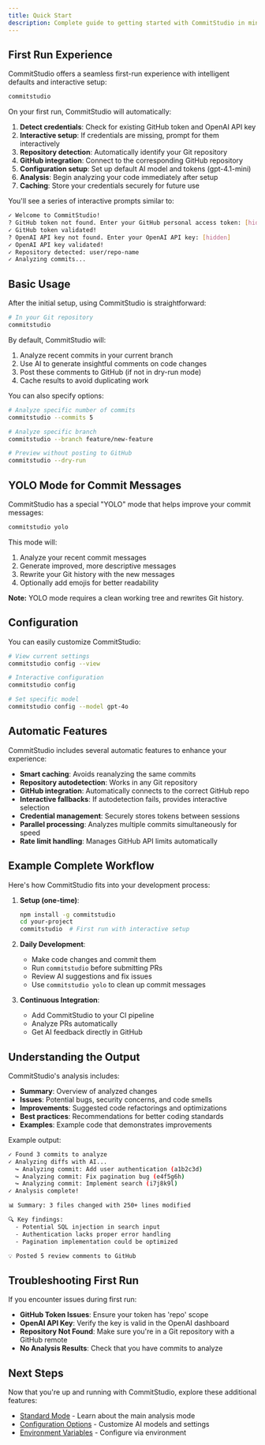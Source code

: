 ```yaml
---
title: Quick Start
description: Complete guide to getting started with CommitStudio in minutes
---
```


## First Run Experience

CommitStudio offers a seamless first-run experience with intelligent defaults and interactive setup:

```bash
commitstudio
```

On your first run, CommitStudio will automatically:

1. **Detect credentials**: Check for existing GitHub token and OpenAI API key
2. **Interactive setup**: If credentials are missing, prompt for them interactively
3. **Repository detection**: Automatically identify your Git repository
4. **GitHub integration**: Connect to the corresponding GitHub repository 
5. **Configuration setup**: Set up default AI model and tokens (gpt-4.1-mini)
6. **Analysis**: Begin analyzing your code immediately after setup
7. **Caching**: Store your credentials securely for future use

You'll see a series of interactive prompts similar to:

```bash
✓ Welcome to CommitStudio!
? GitHub token not found. Enter your GitHub personal access token: [hidden]
✓ GitHub token validated!
? OpenAI API key not found. Enter your OpenAI API key: [hidden]
✓ OpenAI API key validated!
✓ Repository detected: user/repo-name
✓ Analyzing commits...
```

## Basic Usage

After the initial setup, using CommitStudio is straightforward:

```bash
# In your Git repository
commitstudio
```

By default, CommitStudio will:
1. Analyze recent commits in your current branch
2. Use AI to generate insightful comments on code changes
3. Post these comments to GitHub (if not in dry-run mode)
4. Cache results to avoid duplicating work

You can also specify options:

```bash
# Analyze specific number of commits
commitstudio --commits 5

# Analyze specific branch
commitstudio --branch feature/new-feature

# Preview without posting to GitHub
commitstudio --dry-run
```

## YOLO Mode for Commit Messages

CommitStudio has a special "YOLO" mode that helps improve your commit messages:

```bash
commitstudio yolo
```

This mode will:
1. Analyze your recent commit messages
2. Generate improved, more descriptive messages
3. Rewrite your Git history with the new messages
4. Optionally add emojis for better readability

**Note:** YOLO mode requires a clean working tree and rewrites Git history.

## Configuration

You can easily customize CommitStudio:

```bash
# View current settings
commitstudio config --view

# Interactive configuration
commitstudio config

# Set specific model
commitstudio config --model gpt-4o
```

## Automatic Features

CommitStudio includes several automatic features to enhance your experience:

- **Smart caching**: Avoids reanalyzing the same commits
- **Repository autodetection**: Works in any Git repository
- **GitHub integration**: Automatically connects to the correct GitHub repo
- **Interactive fallbacks**: If autodetection fails, provides interactive selection
- **Credential management**: Securely stores tokens between sessions
- **Parallel processing**: Analyzes multiple commits simultaneously for speed
- **Rate limit handling**: Manages GitHub API limits automatically

## Example Complete Workflow

Here's how CommitStudio fits into your development process:

1. **Setup (one-time)**:
   ```bash
   npm install -g commitstudio
   cd your-project
   commitstudio  # First run with interactive setup
   ```

2. **Daily Development**:
   - Make code changes and commit them
   - Run `commitstudio` before submitting PRs
   - Review AI suggestions and fix issues
   - Use `commitstudio yolo` to clean up commit messages

3. **Continuous Integration**:
   - Add CommitStudio to your CI pipeline
   - Analyze PRs automatically
   - Get AI feedback directly in GitHub

## Understanding the Output

CommitStudio's analysis includes:

- **Summary**: Overview of analyzed changes
- **Issues**: Potential bugs, security concerns, and code smells
- **Improvements**: Suggested code refactorings and optimizations
- **Best practices**: Recommendations for better coding standards
- **Examples**: Example code that demonstrates improvements

Example output:

```bash
✓ Found 3 commits to analyze
✓ Analyzing diffs with AI...
  ↪ Analyzing commit: Add user authentication (a1b2c3d)
  ↪ Analyzing commit: Fix pagination bug (e4f5g6h)
  ↪ Analyzing commit: Implement search (i7j8k9l)
✓ Analysis complete!

📊 Summary: 3 files changed with 250+ lines modified

🔍 Key findings:
  - Potential SQL injection in search input
  - Authentication lacks proper error handling
  - Pagination implementation could be optimized

💡 Posted 5 review comments to GitHub
```

## Troubleshooting First Run

If you encounter issues during first run:

- **GitHub Token Issues**: Ensure your token has 'repo' scope
- **OpenAI API Key**: Verify the key is valid in the OpenAI dashboard
- **Repository Not Found**: Make sure you're in a Git repository with a GitHub remote
- **No Analysis Results**: Check that you have commits to analyze

## Next Steps

Now that you're up and running with CommitStudio, explore these additional features:

- [Standard Mode](/docs/usage/standard-mode) - Learn about the main analysis mode
- [Configuration Options](/docs/configuration/options) - Customize AI models and settings
- [Environment Variables](/docs/configuration/environment-variables) - Configure via environment 